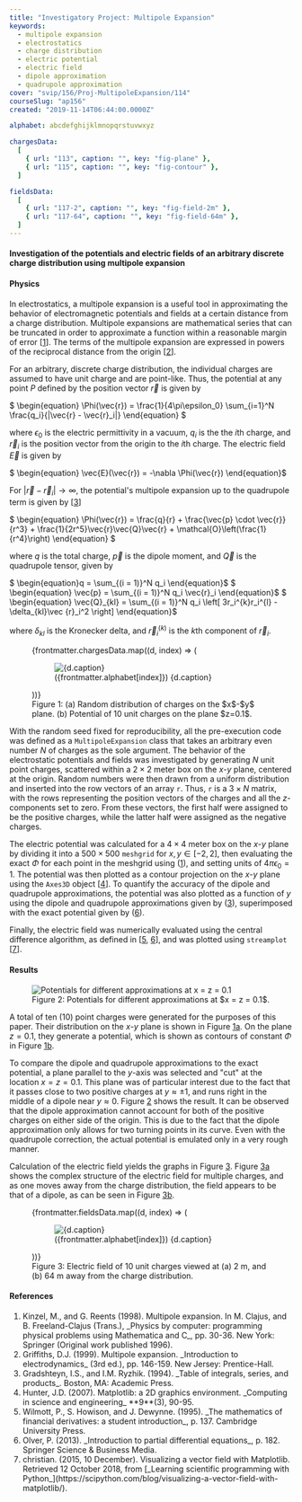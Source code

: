 ```yaml
---
title: "Investigatory Project: Multipole Expansion"
keywords:
  - multipole expansion
  - electrostatics
  - charge distribution
  - electric potential
  - electric field
  - dipole approximation
  - quadrupole approximation
cover: "svip/156/Proj-MultipoleExpansion/114"
courseSlug: "ap156"
created: "2019-11-14T06:44:00.0000Z"

alphabet: abcdefghijklmnopqrstuvwxyz

chargesData:
  [
    { url: "113", caption: "", key: "fig-plane" },
    { url: "115", caption: "", key: "fig-contour" },
  ]

fieldsData:
  [
    { url: "117-2", caption: "", key: "fig-field-2m" },
    { url: "117-64", caption: "", key: "fig-field-64m" },
  ]
---
```



#### Investigation of the potentials and electric fields of an arbitrary discrete charge distribution using multipole expansion

#### Physics

In electrostatics, a multipole expansion is a useful tool in approximating the behavior of electromagnetic potentials
and fields at a certain distance from a charge distribution. Multipole expansions are mathematical series that can be
truncated in order to approximate a function within a reasonable margin of error [[1](#Kinzel1998)]. The terms of the
multipole expansion are expressed in powers of the reciprocal distance from the origin [[2](#Griffiths1999)].

For an arbitrary, discrete charge distribution, the individual charges are assumed to have unit charge and are
point-like. Thus, the potential at any point $P$ defined by the position vector $\vec{r}$ is given by

<span id="eq-potential" class="mx-auto">
$
\begin{equation}
  \Phi(\vec{r}) = \frac{1}{4\pi\epsilon_0} \sum_{i=1}^N \frac{q_i}{|\vec{r} - \vec{r}_i|}
  \end{equation}
$
</span>

where $\epsilon_0$ is the electric permittivity in a vacuum, $q_i$ is the the $i$th charge, and $\vec{r}_i$ is the
position vector from the origin to the $i$th charge. The electric field $\vec{E}$ is given by

<span id="eq-efield" class="mx-auto">
  $ \begin{equation}
  \vec{E}(\vec{r}) = -\nabla \Phi(\vec{r}) \end{equation}$
</span>

For $|\vec{r} - \vec{r}_i| \rightarrow \infty$, the potential's multipole expansion up to the quadrupole term is given
by [[3](#Gradshteyn1994)]

<span id="eq-multipole" class="mx-auto">
$
\begin{equation}
  \Phi(\vec{r}) = \frac{q}{r} + \frac{\vec{p} \cdot \vec{r}}{r^3} + \frac{1}{2r^5}\vec{r}\vec{Q}\vec{r} + \mathcal{O}\left(\frac{1}{r^4}\right)
\end{equation}
$
</span>

where $q$ is the total charge, $\vec{p}$ is the dipole moment, and $\vec{Q}$ is the quadrupole tensor, given by

<span id="eq-charge" class="mx-auto">
  $ \begin{equation}q = \sum_{(i = 1)}^N q_i \end{equation}$
</span>

<span id="eq-dipole" class="mx-auto">
  $ \begin{equation}
  \vec{p} = \sum_{(i = 1)}^N q_i \vec{r}_i \end{equation}$
</span>

<span id="eq-quadrupole" class="mx-auto">
  $ \begin{equation}
  \vec{Q}_{kl} = \sum_{(i = 1)}^N q_i \left[ 3r_i^{k}r_i^{l} - \delta_{kl}\vec
  {r}_i^2 \right] \end{equation}$
</span>

where $\delta_{kl}$ is the Kronecker delta, and $\vec{r}_i^{(k)}$ is the $k$th component of $\vec{r}_i$.

<figure id="fig-projections" class="container grid grid-cols-2 items-end gap-4">
  {frontmatter.chargesData.map((d, index) => (
    <figure id={d.key}>
      <img
        src={buildCldUrl(`svip/156/Proj-MultipoleExpansion/${d.url}`)}
        alt={d.caption}
        class="mx-auto"
      />
      <figcaption class="text-center">
        ({frontmatter.alphabet[index]}) {d.caption}
      </figcaption>
    </figure>
  ))}
  <figcaption class="col-span-2 text-center">
    Figure 1: (a) Random distribution of charges on the $x$-$y$ plane. (b)
    Potential of 10 unit charges on the plane $z=0.1$.
  </figcaption>
</figure>

With the random seed fixed for reproducibility, all the pre-execution code was defined as a `MultipoleExpansion` class
that takes an arbitrary even number $N$ of charges as the sole argument. The behavior of the electrostatic potentials
and fields was investigated by generating $N$ unit point charges, scattered within a $2 \times 2$ meter box on the
$x$-$y$ plane, centered at the origin. Random numbers were then drawn from a uniform distribution and inserted into the
row vectors of an array $\texttt{r}$. Thus, $\texttt{r}$ is a $3 \times N$ matrix, with the rows representing the
position vectors of the charges and all the $z$-components set to zero. From these vectors, the first half were assigned
to be the positive charges, while the latter half were assigned as the negative charges.

The electric potential was calculated for a $4 \times 4$ meter box on the $x$-$y$ plane by dividing it into a
$500 \times 500$ `meshgrid` for $x,y \in [-2,2]$, then evaluating the exact $\Phi$ for each point in the meshgrid
using ([1](#eq-potential)), and setting units of $4\pi\epsilon_0 = 1$. The potential was then plotted as a contour
projection on the $x$-$y$ plane using the `Axes3D` object [[4](#Hunter2007)]. To quantify the accuracy of the dipole and
quadrupole approximations, the potential was also plotted as a function of $y$ using the dipole and quadrupole
approximations given by ([3](#eq-multipole)), superimposed with the exact potential given by ([6](#eq-potential)).

Finally, the electric field was numerically evaluated using the central difference algorithm, as defined in
[[5](#Wilmott1995), [6](#Olver2013)], and was plotted using `streamplot` [[7](#Christian2015)].

#### Results

<figure id="fig-approx" class="container">
  <img
    src={buildCldUrl("svip/156/Proj-MultipoleExpansion/116")}
    alt="Potentials for different approximations at x = z = 0.1"
    class="mx-auto"
  />
  <figcaption class="col-span-2 text-center">
    Figure 2: Potentials for different approximations at $x = z = 0.1$.
  </figcaption>
</figure>

A total of ten (10) point charges were generated for the purposes of this paper. Their distribution on the $x$-$y$ plane
is shown in Figure&nbsp;[1a](#fig-plane). On the plane $z = 0.1$, they generate a potential, which is shown as contours
of constant $\Phi$ in Figure&nbsp;[1b](#fig-contour).

To compare the dipole and quadrupole approximations to the exact potential, a plane parallel to the $y$-axis was
selected and "cut" at the location $x = z = 0.1$. This plane was of particular interest due to the fact that it passes
close to two positive charges at $y \approx \pm 1$, and runs right in the middle of a dipole near $y \approx 0$.
Figure&nbsp;[2](#fig-approx) shows the result. It can be observed that the dipole approximation cannot account for both
of the positive charges on either side of the origin. This is due to the fact that the dipole approximation only allows
for two turning points in its curve. Even with the quadrupole correction, the actual potential is emulated only in a
very rough manner.

Calculation of the electric field yields the graphs in Figure&nbsp;[3](#fig-field). Figure&nbsp;[3a](#fig-field-2m)
shows the complex structure of the electric field for multiple charges, and as one moves away from the charge
distribution, the field appears to be that of a dipole, as can be seen in Figure&nbsp;[3b](#fig-field-64m).

<figure id="fig-field" class="container grid grid-cols-2 items-end gap-4">
  {frontmatter.fieldsData.map((d, index) => (
    <figure id={d.key}>
      <img
        src={buildCldUrl(`svip/156/Proj-MultipoleExpansion/${d.url}`)}
        alt={d.caption}
        class="mx-auto"
      />
      <figcaption class="text-center">
        ({frontmatter.alphabet[index]}) {d.caption}
      </figcaption>
    </figure>
  ))}
  <figcaption class="col-span-2 text-center">
    Figure 3: Electric field of 10 unit charges viewed at (a) 2 m, and (b) 64 m
    away from the charge distribution.
  </figcaption>
</figure>

#### References

<ol className="reference">
  <li id="Kinzel1998">
    Kinzel, M., and G. Reents (1998). Multipole expansion. In M. Clajus, and B.
    Freeland-Clajus (Trans.), _Physics by computer: programming physical
    problems using Mathematica and C_, pp. 30-36. New York: Springer (Original
    work published 1996).
  </li>
  <li id="Griffiths1999">
    Griffiths, D.J. (1999). Multipole expansion. _Introduction to
    electrodynamics_ (3rd ed.), pp. 146-159. New Jersey: Prentice-Hall.
  </li>
  <li id="Gradshteyn1994">
    Gradshteyn, I.S., and I.M. Ryzhik. (1994). _Table of integrals, series, and
    products_. Boston, MA: Academic Press.
  </li>
  <li id="Hunter2007">
    Hunter, J.D. (2007). Matplotlib: a 2D graphics environment. _Computing in
    science and engineering_ **9**(3), 90-95.
  </li>
  <li id="Wilmott1995">
    Wilmott, P., S. Howison, and J. Dewynne. (1995). _The mathematics of
    financial derivatives: a student introduction_, p. 137. Cambridge University
    Press.
  </li>
  <li id="Olver2013">
    Olver, P. (2013). _Introduction to partial differential equations_, p. 182.
    Springer Science & Business Media.
  </li>
  <li id="Christian2015">
    christian. (2015, 10 December). Visualizing a vector field with Matplotlib.
    Retrieved 12 October 2018, from [_Learning scientific programming with
    Python_](https://scipython.com/blog/visualizing-a-vector-field-with-matplotlib/).
  </li>
</ol>
